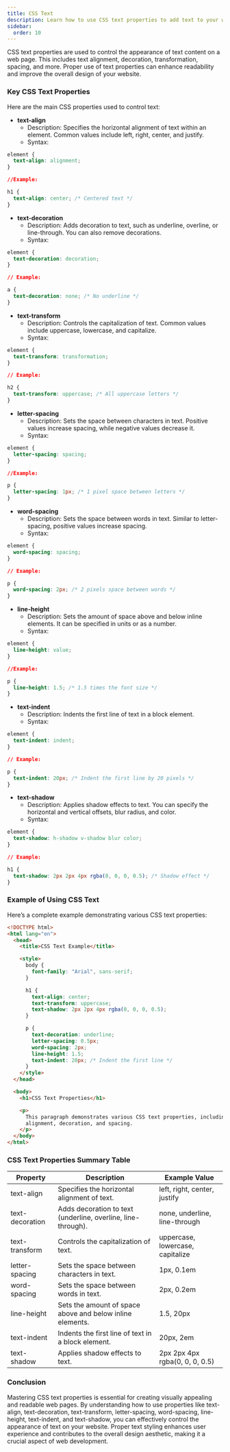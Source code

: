 ```yaml
---
title: CSS Text
description: Learn how to use CSS text properties to add text to your web pages.
sidebar:
  order: 10
---
```


CSS text properties are used to control the appearance of text content on a web page. This includes text alignment, decoration, transformation, spacing, and more. Proper use of text properties can enhance readability and improve the overall design of your website.

### Key CSS Text Properties

Here are the main CSS properties used to control text:

- **text-align**
  - Description: Specifies the horizontal alignment of text within an element. Common values include left, right, center, and justify.
  - Syntax:

```css
element {
  text-align: alignment;
}

//Example:

h1 {
  text-align: center; /* Centered text */
}
```

- **text-decoration**
  - Description: Adds decoration to text, such as underline, overline, or line-through. You can also remove decorations.
  - Syntax:

```css
element {
  text-decoration: decoration;
}

// Example:

a {
  text-decoration: none; /* No underline */
}
```

- **text-transform**
  - Description: Controls the capitalization of text. Common values include uppercase, lowercase, and capitalize.
  - Syntax:

```css
element {
  text-transform: transformation;
}

// Example:

h2 {
  text-transform: uppercase; /* All uppercase letters */
}
```

- **letter-spacing**
  - Description: Sets the space between characters in text. Positive values increase spacing, while negative values decrease it.
  - Syntax:

```css
element {
  letter-spacing: spacing;
}

//Example:

p {
  letter-spacing: 1px; /* 1 pixel space between letters */
}
```

- **word-spacing**
  - Description: Sets the space between words in text. Similar to letter-spacing, positive values increase spacing.
  - Syntax:

```css
element {
  word-spacing: spacing;
}

// Example:

p {
  word-spacing: 2px; /* 2 pixels space between words */
}
```

- **line-height**
  - Description: Sets the amount of space above and below inline elements. It can be specified in units or as a number.
  - Syntax:

```css
element {
  line-height: value;
}

//Example:

p {
  line-height: 1.5; /* 1.5 times the font size */
}
```

- **text-indent**
  - Description: Indents the first line of text in a block element.
  - Syntax:

```css
element {
  text-indent: indent;
}

// Example:

p {
  text-indent: 20px; /* Indent the first line by 20 pixels */
}
```

- **text-shadow**
  - Description: Applies shadow effects to text. You can specify the horizontal and vertical offsets, blur radius, and color.
  - Syntax:

```css
element {
  text-shadow: h-shadow v-shadow blur color;
}

// Example:

h1 {
  text-shadow: 2px 2px 4px rgba(0, 0, 0, 0.5); /* Shadow effect */
}
```

### Example of Using CSS Text

Here’s a complete example demonstrating various CSS text properties:

```html
<!DOCTYPE html>
<html lang="en">
  <head>
    <title>CSS Text Example</title>

    <style>
      body {
        font-family: "Arial", sans-serif;
      }

      h1 {
        text-align: center;
        text-transform: uppercase;
        text-shadow: 2px 2px 4px rgba(0, 0, 0, 0.5);
      }

      p {
        text-decoration: underline;
        letter-spacing: 0.5px;
        word-spacing: 2px;
        line-height: 1.5;
        text-indent: 20px; /* Indent the first line */
      }
    </style>
  </head>

  <body>
    <h1>CSS Text Properties</h1>

    <p>
      This paragraph demonstrates various CSS text properties, including text
      alignment, decoration, and spacing.
    </p>
  </body>
</html>
```

### CSS Text Properties Summary Table

| Property        | Description                                                  | Example Value                    |
| --------------- | ------------------------------------------------------------ | -------------------------------- |
| text-align      | Specifies the horizontal alignment of text.                  | left, right, center, justify     |
| text-decoration | Adds decoration to text (underline, overline, line-through). | none, underline, line-through    |
| text-transform  | Controls the capitalization of text.                         | uppercase, lowercase, capitalize |
| letter-spacing  | Sets the space between characters in text.                   | 1px, 0.1em                       |
| word-spacing    | Sets the space between words in text.                        | 2px, 0.2em                       |
| line-height     | Sets the amount of space above and below inline elements.    | 1.5, 20px                        |
| text-indent     | Indents the first line of text in a block element.           | 20px, 2em                        |
| text-shadow     | Applies shadow effects to text.                              | 2px 2px 4px rgba(0, 0, 0, 0.5)   |

### Conclusion

Mastering CSS text properties is essential for creating visually appealing and readable web pages. By understanding how to use properties like text-align, text-decoration, text-transform, letter-spacing, word-spacing, line-height, text-indent, and text-shadow, you can effectively control the appearance of text on your website. Proper text styling enhances user experience and contributes to the overall design aesthetic, making it a crucial aspect of web development.
